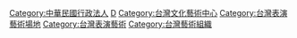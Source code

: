 [[Category:中華民國行政法人|Category:中華民國行政法人]]
[[Category:中華民國文化部|D]]
[[Category:台灣文化藝術中心|Category:台灣文化藝術中心]]
[[Category:台灣表演藝術場地|Category:台灣表演藝術場地]]
[[Category:台灣表演藝術|Category:台灣表演藝術]]
[[Category:台灣藝術組織|Category:台灣藝術組織]]